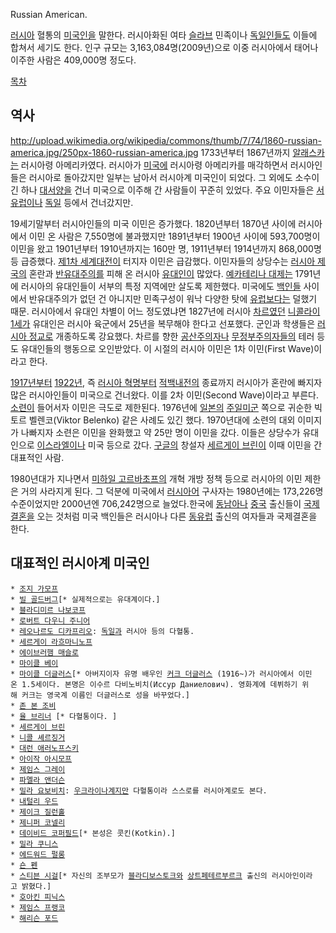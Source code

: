 Russian American.

[[러시아]] 혈통의 [[미국인]]을 말한다. 러시아화된 여타 [[슬라브]] 민족이나 [[독일인]]들도 이들에 합쳐서 세기도 한다. 인구 규모는 3,163,084명(2009년)으로 이중 러시아에서 태어나 이주한 사람은 409,000명 정도다.

[[목차]]
== 역사 ==
http://upload.wikimedia.org/wikipedia/commons/thumb/7/74/1860-russian-america.jpg/250px-1860-russian-america.jpg
1733년부터 1867년까지 [[알래스카]]는 러시아령 아메리카였다. 러시아가 [[미국]]에 러시아령 아메리카를 매각하면서 러시아인들은 러시아로 돌아갔지만 일부는 남아서 러시아계 미국인이 되었다. 그 외에도 소수이긴 하나 [[대서양]]을 건너 미국으로 이주해 간 사람들이 꾸준히 있었다. 주요 이민자들은 [[서유럽]]이나 [[독일]] 등에서 건너갔지만.

19세기말부터 러시아인들의 미국 이민은 증가했다. 1820년부터 1870년 사이에 러시아에서 이민 온 사람은 7,550명에 불과했지만 1891년부터 1900년 사이에 593,700명이 이민을 왔고 1901년부터 1910년까지는 160만 명, 1911년부터 1914년까지 868,000명 등 급증했다. [[제1차 세계대전]]이 터지자 이민은 급감했다. 이민자들의 상당수는 [[러시아 제국]]의 혼란과 [[반유대주의]]를 피해 온 러시아 [[유대인]]이 많았다. [[예카테리나 대제]]는 1791년에 러시아의 유대인들이 서부의 특정 지역에만 살도록 제한했다. 미국에도 [[백인]]들 사이에서 반유대주의가 없던 건 아니지만 민족구성이 워낙 다양한 탓에 [[유럽]]보다는 덜했기 때문. 러시아에서 유대인 차별이 어느 정도였냐면 1827년에 러시아 [[차르]]였던 [[니콜라이 1세]]가 유대인은 러시아 육군에서 25년을 복무해야 한다고 선포했다. 군인과 학생들은 [[러시아 정교]]로 개종하도록 강요했다. 차르를 향한 [[공산주의자]]나 [[무정부주의]]자들의 테러 등도 유대인들의 행동으로 오인받았다. 이 시절의 러시아 이민은 1차 이민(First Wave)이라고 한다.

[[1917년]]부터 [[1922년]], 즉 [[러시아 혁명]]부터 [[적백내전]]의 종료까지 러시아가 혼란에 빠지자 많은 러시아인들이 미국으로 건너왔다. 이를 2차 이민(Second Wave)이라고 부른다. [[소련]]이 들어서자 이민은 극도로 제한된다. 1976년에 [[일본]]의 [[주일미군]] 쪽으로 귀순한 빅토르 벨렌코(Viktor Belenko) 같은 사례도 있긴 했다. 1970년대에 소련의 대외 이미지가 나빠지자 소련은 이민을 완화했고 약 25만 명이 이민을 갔다. 이들은 상당수가 유대인으로 [[이스라엘]]이나 미국 등으로 갔다. [[구글]]의 창설자 [[세르게이 브린]]이 이때 이민을 간 대표적인 사람.

1980년대가 지나면서 [[미하일 고르바초프]]의 개혁 개방 정책 등으로 러시아의 이민 제한은 거의 사라지게 된다. 그 덕분에 미국에서 [[러시아어]] 구사자는 1980년에는 173,226명 수준이었지만 2000년엔 706,242명으로 늘었다.한국에 [[동남아]]나 [[중국]] 출신들이 [[국제결혼]]을 오는 것처럼 미국 백인들은 러시아나 다른 [[동유럽]] 출신의 여자들과 국제결혼을 한다.

== 대표적인 러시아계 미국인 ==
 * [[조지 가모프]]
 * [[빌 골드버그]][* 실제적으로는 유대계이다.]
 * [[블라디미르 나보코프]]
 * [[로버트 다우니 주니어]]
 * [[레오나르도 디카프리오]]: [[독일]]과 러시아 등의 다혈통.
 * [[세르게이 라흐마니노프]]
 * [[에이브러햄 매슬로]]
 * [[마이클 베이]]
 * [[마이클 더글러스]][* 아버지이자 유명 배우인 [[커크 더글러스]] (1916~)가 러시아에서 이민온 1.5세이다. 본명은 이수르 다비노비치(Иссур Даниелович). 영화계에 데뷔하기 위해 커크는 영국계 이름인 더글러스로 성을 바꾸었다.]
 * [[존 본 조비]]
 * [[율 브리너]] [* 다혈통이다. ]
 * [[세르게이 브린]]
 * [[니콜 셰르징거]]
 * [[대런 애러노프스키]]
 * [[아이작 아시모프]]
 * [[제임스 그레이]]
 * [[파멜라 앤더슨]]
 * [[밀라 요보비치]]: [[우크라이나]]계지만 다혈통이라 스스로를 러시아계로도 본다.
 * [[내털리 우드]]
 * [[제이크 질런홀]]
 * [[제니퍼 코넬리]]
 * [[데이비드 코퍼필드]][* 본성은 콧킨(Kotkin).]
 * [[밀라 쿠니스]]
 * [[에드워드 펄롱]]
 * [[숀 펜]]
 * [[스티븐 시걸]][* 자신의 조부모가 [[블라디보스토크]]와 [[상트페테르부르크]] 출신의 러시아인이라고 밝혔다.]
 * [[호아킨 피닉스]]
 * [[제임스 프랭코]]
 * [[해리슨 포드]]
